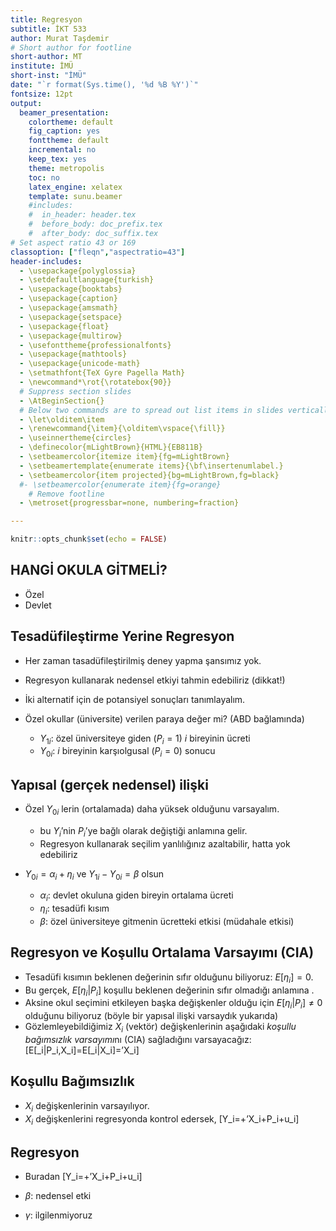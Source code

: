 ```yaml
---
title: Regresyon
subtitle: İKT 533
author: Murat Taşdemir
# Short author for footline
short-author: MT
institute: İMÜ
short-inst: "İMÜ"
date: "`r format(Sys.time(), '%d %B %Y')`"
fontsize: 12pt
output: 
  beamer_presentation: 
    colortheme: default
    fig_caption: yes
    fonttheme: default
    incremental: no
    keep_tex: yes
    theme: metropolis
    toc: no
    latex_engine: xelatex
    template: sunu.beamer
    #includes:
    #  in_header: header.tex
    #  before_body: doc_prefix.tex
    #  after_body: doc_suffix.tex
# Set aspect ratio 43 or 169
classoption: ["fleqn","aspectratio=43"]
header-includes:
  - \usepackage{polyglossia}
  - \setdefaultlanguage{turkish}
  - \usepackage{booktabs}
  - \usepackage{caption}
  - \usepackage{amsmath}
  - \usepackage{setspace}
  - \usepackage{float}
  - \usepackage{multirow}
  - \usefonttheme{professionalfonts}
  - \usepackage{mathtools}
  - \usepackage{unicode-math}
  - \setmathfont{TeX Gyre Pagella Math}
  - \newcommand*\rot{\rotatebox{90}} 
  # Suppress section slides
  - \AtBeginSection{}
  # Below two commands are to spread out list items in slides vertically
  - \let\olditem\item
  - \renewcommand{\item}{\olditem\vspace{\fill}}  
  - \useinnertheme{circles}
  - \definecolor{mLightBrown}{HTML}{EB811B}
  - \setbeamercolor{itemize item}{fg=mLightBrown}
  - \setbeamertemplate{enumerate items}{\bf\insertenumlabel.}
  - \setbeamercolor{item projected}{bg=mLightBrown,fg=black}
  #- \setbeamercolor{enumerate item}{fg=orange}
    # Remove footline
  - \metroset{progressbar=none, numbering=fraction}

---
```


```r
knitr::opts_chunk$set(echo = FALSE)
```

## HANGİ OKULA GİTMELİ?

* Özel
* Devlet

## Tesadüfileştirme Yerine Regresyon

- Her zaman tasadüfileştirilmiş deney yapma şansımız yok.
- Regresyon kullanarak nedensel etkiyi tahmin edebiliriz (dikkat!)
- İki alternatif için de potansiyel sonuçları tanımlayalım.
- Özel okullar (üniversite) verilen paraya değer mi? (ABD bağlamında)

  - $Y_{1i}$: özel üniversiteye giden ($P_i=1$) $i$ bireyinin ücreti
  - $Y_{0i}$: $i$ bireyinin karşıolgusal ($P_i=0$) sonucu

## Yapısal (gerçek nedensel) ilişki

- Özel $Y_{0i}$ lerin (ortalamada) daha yüksek olduğunu varsayalım. 

  - \alert{Dikkat edin} bu $Y_i$'nin $P_i$'ye bağlı olarak değiştiği anlamına gelir.
  - Regresyon kullanarak seçilim yanlılığınız azaltabilir, hatta yok edebiliriz
   
- $Y_{0i}=\alpha_i+\eta_i$ ve $Y_{1i}-Y_{0i}=\beta$ olsun

  - $\alpha_i$: devlet okuluna giden bireyin ortalama ücreti
  - $\eta_i$: tesadüfi kısım
  - $\beta$: özel üniversiteye gitmenin ücretteki etkisi (müdahale etkisi)

## Regresyon ve Koşullu Ortalama Varsayımı (CIA)

- Tesadüfi kısımın beklenen değerinin sıfır olduğunu biliyoruz: $E[\eta_i]=0$.
- Bu gerçek, $E[\eta_i|P_i]$ koşullu beklenen değerinin sıfır olmadığı anlamına \alert{gelmez.}. 
- Aksine okul seçimini etkileyen başka değişkenler olduğu için  $E[\eta_i|P_i]\neq 0$ olduğunu biliyoruz (böyle bir yapısal ilişki varsaydık yukarıda)
- Gözlemleyebildiğimiz $X_i$ (vektör) değişkenlerinin aşağıdaki *koşullu bağımsızlık varsayımı*nı (CIA) sağladığını varsayacağız:
\[E[\eta_i|P_i,X_i]=E[\eta_i|X_i]=\gamma'X_i\]

## Koşullu Bağımsızlık

- \alert{Dikkat!} $X_i$ değişkenlerinin \alert{gözlemlenebildiği} varsayılıyor.
- $X_i$ değişkenlerini regresyonda kontrol edersek, 
\[Y_i=\alpha+\gamma'X_i+\beta P_i+u_i\]

## Regresyon 

- Buradan 
\[Y_i=\alpha+\gamma'X_i+\beta P_i+u_i\]

 - $\beta$: nedensel etki
 - $\gamma$: ilgilenmiyoruz
 
